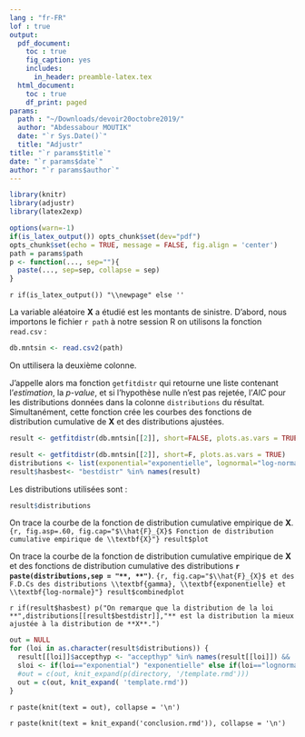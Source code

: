 ```yaml
---
lang : "fr-FR"
lof : true
output:
  pdf_document: 
    toc : true
    fig_caption: yes 
    includes:  
      in_header: preamble-latex.tex   
  html_document:
    toc : true
    df_print: paged    
params:
  path : "~/Downloads/devoir20octobre2019/"
  author: "Abdessabour MOUTIK"
  date: "`r Sys.Date()`"
  title: "Adjustr"
title: "`r params$title`"
date: "`r params$date`"
author: "`r params$author`"
---
```


```r
library(knitr)
library(adjustr)
library(latex2exp)
```

```r
options(warn=-1)
if(is_latex_output()) opts_chunk$set(dev="pdf")
opts_chunk$set(echo = TRUE, message = FALSE, fig.align = 'center')
path = params$path
p <- function(..., sep=""){
  paste(..., sep=sep, collapse = sep)
}
```

`r if(is_latex_output()) "\\newpage" else ''`

  La variable aléatoire **X** a étudié est les montants de sinistre.
D'abord, nous importons le fichier `r path` à notre session R on utilisons la fonction `read.csv` :
```r
db.mntsin <- read.csv2(path)
```
  On uttilisera la deuxième colonne.
  
  J'appelle alors ma fonction `getfitdistr` qui retourne une liste contenant l'*estimation*, la *p-value*, et si l'hypothèse nulle n'est pas rejetée, l'*AIC* pour les distributions données dans la colonne `distributions` du résultat. Simultanément, cette fonction crée les courbes des fonctions de distribution cumulative de **X** et des distributions ajustées.
```r
result <- getfitdistr(db.mntsin[[2]], short=FALSE, plots.as.vars = TRUE)
```
```r
result <- getfitdistr(db.mntsin[[2]], short=F, plots.as.vars = TRUE)
distributions <- list(exponential="exponentielle", lognormal="log-normale", gamma="gamma")
result$hasbest<- "bestdistr" %in% names(result)
```
  Les distributions utilisées sont :
```r
result$distributions
```
  On trace la courbe de la fonction de distribution cumulative empirique de **X**.
```{r, fig.asp=.60, fig.cap="$\\hat{F}_{X}$ Fonction de distribution cumulative empirique de \\textbf{X}"}
result$plot
```
  
  On trace la courbe de la fonction de distribution cumulative empirique de **X** et des fonctions de distribution cumulative des distributions **`r paste(distributions,sep = "**, **")`**.
```{r, fig.cap="$\\hat{F}_{X}$ et des F.D.Cs des distributions \\textbf{gamma}, \\textbf{exponentielle} et \\textbf{log-normale}"}
result$combinedplot
```

`r if(result$hasbest) p("On remarque que la distribution de la loi **",distributions[[result$bestdistr]],"** est la distribution la mieux ajustée à la distribution de **X**.")`


```r
out = NULL
for (loi in as.character(result$distributions)) {
  result[[loi]]$accepthyp <- "accepthyp" %in% names(result[[loi]]) && !is.na(result[[loi]]$accepthyp) && result[[loi]]$accepthyp
  sloi <- if(loi=="exponential") "exponentielle" else if(loi=="lognormal") "log-normale" else loi
  #out = c(out, knit_expand(p(directory, '/template.rmd')))
  out = c(out, knit_expand( 'template.rmd'))
}
```

`r paste(knit(text = out), collapse = '\n')`

`r paste(knit(text = knit_expand('conclusion.rmd')), collapse = '\n')`
